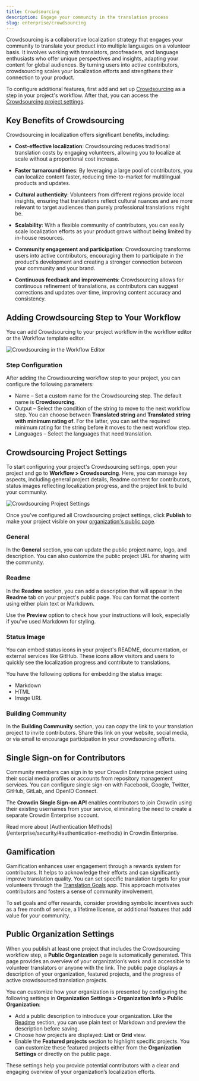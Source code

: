 ```yaml
---
title: Crowdsourcing
description: Engage your community in the translation process
slug: enterprise/crowdsourcing
---
```



Crowdsourcing is a collaborative localization strategy that engages your community to translate your product into multiple languages on a volunteer basis. It involves working with translators, proofreaders, and language enthusiasts who offer unique perspectives and insights, adapting your content for global audiences. By turning users into active contributors, crowdsourcing scales your localization efforts and strengthens their connection to your product.

To configure additional features, first add and set up [Crowdsourcing](#adding-crowdsourcing-step-to-your-workflow) as a step in your project's workflow. After that, you can access the [Crowdsourcing project settings](#crowdsourcing-project-settings).

<LinkCard
  title="Workflow Overview"
  href="/enterprise/workflows/"
/>

## Key Benefits of Crowdsourcing

Crowdsourcing in localization offers significant benefits, including:

- **Cost-effective localization**: Crowdsourcing reduces traditional translation costs by engaging volunteers, allowing you to localize at scale without a proportional cost increase.

- **Faster turnaround times**: By leveraging a large pool of contributors, you can localize content faster, reducing time-to-market for multilingual products and updates.

- **Cultural authenticity**: Volunteers from different regions provide local insights, ensuring that translations reflect cultural nuances and are more relevant to target audiences than purely professional translations might be.

- **Scalability**: With a flexible community of contributors, you can easily scale localization efforts as your product grows without being limited by in-house resources.

- **Community engagement and participation**: Crowdsourcing transforms users into active contributors, encouraging them to participate in the product's development and creating a stronger connection between your community and your brand.

- **Continuous feedback and improvements**: Crowdsourcing allows for continuous refinement of translations, as contributors can suggest corrections and updates over time, improving content accuracy and consistency.

## Adding Crowdsourcing Step to Your Workflow

You can add Crowdsourcing to your project workflow in the workflow editor or the Workflow template editor.

<Image src={crowdsourcingWorkflowEditor} alt="Crowdsourcing in the Workflow Editor" />

### Step Configuration

After adding the Crowdsourcing workflow step to your project, you can configure the following parameters:

* Name &ndash; Set a custom name for the Crowdsourcing step. The default name is **Crowdsourcing**.
* Output &ndash; Select the condition of the string to move to the next workflow step. You can choose between **Translated string** and **Translated string with minimum rating of**. For the latter, you can set the required minimum rating for the string before it moves to the next workflow step.
* Languages &ndash; Select the languages that need translation.

## Crowdsourcing Project Settings

To start configuring your project's Crowdsourcing settings, open your project and go to **Workflow > Crowdsourcing**. Here, you can manage key aspects, including general project details, Readme content for contributors, status images reflecting localization progress, and the project link to build your community.

<Image src={projectSettings} alt="Crowdsourcing Project Settings" class="width-xl" />

Once you’ve configured all Crowdsourcing project settings, click **Publish** to make your project visible on your [organization's public page](#public-organization-settings).

### General

In the **General** section, you can update the public project name, logo, and description. You can also customize the public project URL for sharing with the community.

<LinkCard
  title="Set Up Custom Domain"
  description="Learn how to publish your Crowdin Enterprise organization on your own domain."
  href="/enterprise/organization-settings/#custom-domain"
/>

### Readme

In the **Readme** section, you can add a description that will appear in the **Readme** tab on your project's public page. You can format the content using either plain text or Markdown.

Use the **Preview** option to check how your instructions will look, especially if you've used Markdown for styling.

### Status Image

You can embed status icons in your project's README, documentation, or external services like GitHub. These icons allow visitors and users to quickly see the localization progress and contribute to translations.

You have the following options for embedding the status image:

- Markdown
- HTML
- Image URL

<LinkCard
  title="Badges & Status Images"
  description="Badges & Status Images application allows to generate badges, charts, and additional graphics for each language in your Crowdin Project."
  href="https://store.crowdin.com/bds"
  target="_blank"
/>

### Building Community

In the **Building Community** section, you can copy the link to your translation project to invite contributors. Share this link on your website, social media, or via email to encourage participation in your crowdsourcing efforts.

## Single Sign-on for Contributors

Community members can sign in to your Crowdin Enterprise project using their social media profiles or accounts from repository management services. You can configure single sign-on with Facebook, Google, Twitter, GitHub, GitLab, and OpenID Connect.

The **Crowdin Single Sign-on API** enables contributors to join Crowdin using their existing usernames from your service, eliminating the need to create a separate Crowdin Enterprise account.

<ReadMore>
  Read more about [Authentication Methods](/enterprise/security/#authentication-methods) in Crowdin Enterprise.
</ReadMore>

## Gamification

Gamification enhances user engagement through a rewards system for contributors. It helps to acknowledge their efforts and can significantly improve translation quality. You can set specific translation targets for your volunteers through the [Translation Goals](https://store.crowdin.com/translation-goals) app. This approach motivates contributors and fosters a sense of community involvement.

To set goals and offer rewards, consider providing symbolic incentives such as a free month of service, a lifetime license, or additional features that add value for your community.

<LinkCard
  title="Translation Goals app"
  description="With this app, you can set a goal for the number of translations you expect a volunteer to translate, and the app will suggest how many contributors you, as a manager, should find."
  href="https://store.crowdin.com/translation-goals"
  target="_blank"
/>

## Public Organization Settings

When you publish at least one project that includes the Crowdsourcing workflow step, a **Public Organization** page is automatically generated. This page provides an overview of your organization’s work and is accessible to volunteer translators or anyone with the link. The public page displays a description of your organization, featured projects, and the progress of active crowdsourced translation projects.

You can customize how your organization is presented by configuring the following settings in **Organization Settings > Organization Info > Public Organization**:

- Add a public description to introduce your organization. Like the [Readme](#readme) section, you can use plain text or Markdown and preview the description before saving.
- Choose how projects are displayed: **List** or **Grid** view.
- Enable the **Featured projects** section to highlight specific projects. You can customize these featured projects either from the **Organization Settings** or directly on the public page.

These settings help you provide potential contributors with a clear and engaging overview of your organization’s localization efforts.
